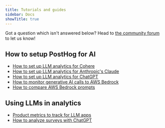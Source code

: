 ```yaml
---
title: Tutorials and guides
sidebar: Docs
showTitle: true
---
```


Got a question which isn't answered below? Head to [the community forum](/questions) to let us know!

## How to setup PostHog for AI

- [How to set up LLM analytics for Cohere](/tutorials/cohere-analytics)		
- [How to set up LLM analytics for Anthropic's Claude](/tutorials/anthropic-analytics)										
- [How to set up LLM analytics for ChatGPT](/tutorials/chatgpt-analytics)
- [How to monitor generative AI calls to AWS Bedrock](/tutorials/monitor-aws-bedrock-calls)  
- [How to compare AWS Bedrock prompts](/tutorials/compare-aws-bedrock-prompts)

## Using LLMs in analytics

- [Product metrics to track for LLM apps](/product-engineers/llm-product-metrics)
- [How to analyze surveys with ChatGPT](/tutorials/analyze-surveys-with-chatgpt)
